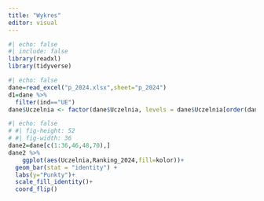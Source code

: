 ```yaml
---
title: "Wykres"
editor: visual
---
```




```r
#| echo: false
#| include: false
library(readxl)
library(tidyverse)

```

```r
#| echo: false
dane=read_excel("p_2024.xlsx",sheet="p_2024")
d1=dane %>% 
  filter(ind=="UE")
dane$Uczelnia <- factor(dane$Uczelnia, levels = dane$Uczelnia[order(dane$Ranking_2024)])
```


```r
#| echo: false
# #| fig-height: 52
# #| fig-width: 36
dane2=dane[c(1:36,46,48,70),]
dane2 %>%
    ggplot(aes(Uczelnia,Ranking_2024,fill=kolor))+
  geom_bar(stat = "identity") +
  labs(y="Punkty")+
  scale_fill_identity()+
  coord_flip()
```